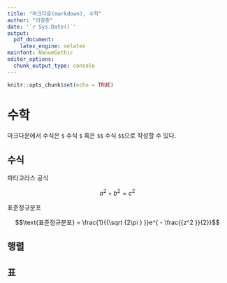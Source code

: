 ```yaml
---
title: "마크다운(markdown), 수학"
author: "이광춘"
date: '`r Sys.Date()`'
output: 
  pdf_document:
    latex_engine: xelatex
mainfont: NanumGothic
editor_options: 
  chunk_output_type: console
---
```


```r
knitr::opts_chunk$set(echo = TRUE)
```

# 수학

마크다운에서 수식은 `$` 수식 `$` 혹은 `$$` 수식 `$$`으로 작성할 수 있다.

## 수식

파타고라스 공식

$$a^2 + b^2 = c^2$$

표준정규분포

$$\text{표준정규분포} = \frac{1}{{\sqrt {2\pi } }}e^{ - \frac{{z^2 }}{2}}$$


## 행렬

\begin{equation}
    y = \begin{bmatrix}
        T & I
     \end{bmatrix}
    \begin{bmatrix}
        a \\
        e
    \end{bmatrix}
\end{equation}


## 표

\begin{tabular}{lrc}
\hline
Country & GDP (pc) & Exchange rate \\
\hline
Australia & US\$30,666 & \$0.96 \\
Burma & US\$2,029 & \$0.16 \\
New Zealand & US\$26,725 & \$0.78 \\
\hline
\end{tabular}



